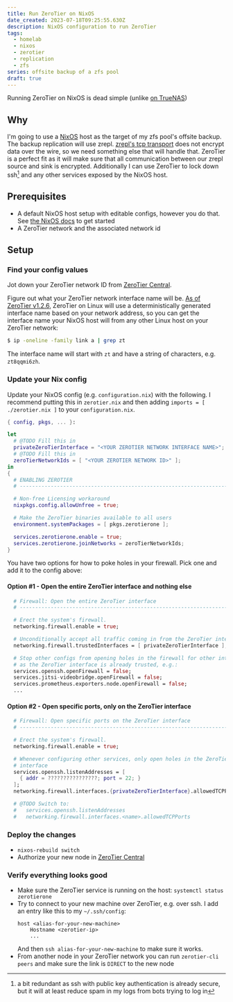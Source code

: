 ```yaml
---
title: Run ZeroTier on NixOS
date_created: 2023-07-18T09:25:55.630Z
description: NixOS configuration to run ZeroTier
tags:
  - homelab
  - nixos
  - zerotier
  - replication
  - zfs
series: offsite backup of a zfs pool
draft: true
---
```


Running ZeroTier on NixOS is dead simple (unlike [on TrueNAS](/articles/zerotier-on-truenas))

## Why

I'm going to use a [NixOS](https://nixos.org) host as the target of my zfs pool's offsite backup. The backup replication will use zrepl. [zrepl's tcp transport](https://zrepl.github.io/configuration/transports.html#tcp-transport) does not encrypt data over the wire, so we need something else that will handle that. ZeroTier is a perfect fit as it will make sure that all communication between our zrepl source and sink is encrypted. Additionally I can use ZeroTier to lock down ssh[^ssh-secure] and any other services exposed by the NixOS host.

## Prerequisites

- A default NixOS host setup with editable configs, however you do that. See [the NixOS docs](https://nixos.org/learn.html) to get started
- A ZeroTier network and the associated network id

## Setup

### Find your config values

Jot down your ZeroTier network ID from [ZeroTier Central](https://my.zerotier.com/).

Figure out what your ZeroTier network interface name will be. [As of ZeroTier v1.2.6](https://github.com/zerotier/ZeroTierOne/blob/master/RELEASE-NOTES.md#2018-04-17----version-126), ZeroTier on Linux will use a deterministically generated interface name based on your network address, so you can get the interface name your NixOS host will from any other Linux host on your ZeroTier network:

```sh
$ ip -oneline -family link a | grep zt
```

The interface name will start with `zt` and have a string of characters, e.g. `zt8qqmi6zh`.

### Update your Nix config

Update your NixOS config (e.g. `configuration.nix`) with the following. I recommend putting this in `zerotier.nix` and then adding `imports = [ ./zerotier.nix ]` to your `configuration.nix`.

```nix title="zerotier.nix"
{ config, pkgs, ... }:

let
  # @TODO Fill this in
  privateZeroTierInterface = "<YOUR ZEROTIER NETWORK INTERFACE NAME>";
  # @TODO Fill this in
  zeroTierNetworkIds = [ "<YOUR ZEROTIER NETWORK ID>" ];
in
{
  # ENABLING ZEROTIER
  # ---------------------------------------------------------------------------

  # Non-free Licensing workaround
  nixpkgs.config.allowUnfree = true;

  # Make the ZeroTier binaries available to all users
  environment.systemPackages = [ pkgs.zerotierone ];

  services.zerotierone.enable = true;
  services.zerotierone.joinNetworks = zeroTierNetworkIds;
}
```

You have two options for how to poke holes in your firewall. Pick one and add it to the config above:

#### Option #1 - Open the entire ZeroTier interface and nothing else

```nix title="zerotier.nix"
  # Firewall: Open the entire ZeroTier interface
  # ---------------------------------------------------------------------------

  # Erect the system's firewall.
  networking.firewall.enable = true;

  # Unconditionally accept all traffic coming in from the ZeroTier interface.
  networking.firewall.trustedInterfaces = [ privateZeroTierInterface ];

  # Stop other configs from opening holes in the firewall for other interfaces,
  # as the ZeroTier interface is already trusted, e.g.:
  services.openssh.openFirewall = false;
  services.jitsi-videobridge.openFirewall = false;
  services.prometheus.exporters.node.openFirewall = false;
  ...
```

#### Option #2 - Open specific ports, only on the ZeroTier interface

```nix title="zerotier.nix"
  # Firewall: Open specific ports on the ZeroTier interface
  # ---------------------------------------------------------------------------

  # Erect the system's firewall.
  networking.firewall.enable = true;

  # Whenever configuring other services, only open holes in the ZeroTier
  # interface
  services.openssh.listenAddresses = [
    { addr = ????????????????; port = 22; }
  ];
  networking.firewall.interfaces.{privateZeroTierInterface}.allowedTCPPorts = [ 22 ];

  # @TODO Switch to:
  #   services.openssh.listenAddresses
  #   networking.firewall.interfaces.<name>.allowedTCPPorts
```

### Deploy the changes

- `nixos-rebuild switch`
- Authorize your new node in [ZeroTier Central](https://my.zerotier.com/)

### Verify everything looks good

- Make sure the ZeroTier service is running on the host: `systemctl status zerotierone`
- Try to connect to your new machine over ZeroTier, e.g. over ssh. I add an entry like this to my `~/.ssh/config`:
  ```ssh-config title="~/.ssh/config"
  host <alias-for-your-new-machine>
      Hostname <zerotier-ip>
      ...
  ```
  And then `ssh alias-for-your-new-machine` to make sure it works.
- From another node in your ZeroTier network you can run `zerotier-cli peers` and make sure the link is `DIRECT` to the new node

[^ssh-secure]: a bit redundant as ssh with public key authentication is already secure, but it will at least reduce spam in my logs from bots trying to log in
